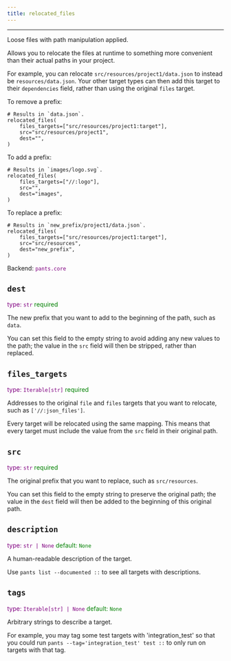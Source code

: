```yaml
---
title: relocated_files
---
```


---

Loose files with path manipulation applied.

Allows you to relocate the files at runtime to something more convenient than their actual paths in your project.

For example, you can relocate `src/resources/project1/data.json` to instead be `resources/data.json`. Your other target types can then add this target to their `dependencies` field, rather than using the original `files` target.

To remove a prefix:

    # Results in `data.json`.
    relocated_files(
        files_targets=["src/resources/project1:target"],
        src="src/resources/project1",
        dest="",
    )

To add a prefix:

    # Results in `images/logo.svg`.
    relocated_files(
        files_targets=["//:logo"],
        src="",
        dest="images",
    )

To replace a prefix:

    # Results in `new_prefix/project1/data.json`.
    relocated_files(
        files_targets=["src/resources/project1:target"],
        src="src/resources",
        dest="new_prefix",
    )

Backend: <span style="color: purple"><code>pants.core</code></span>

## <code>dest</code>

<span style="color: purple">
  type: <code>str</code>
</span>
<span style="color: green">required</span>

The new prefix that you want to add to the beginning of the path, such as `data`.

You can set this field to the empty string to avoid adding any new values to the path; the value in the `src` field will then be stripped, rather than replaced.

## <code>files_targets</code>

<span style="color: purple">
  type: <code>Iterable[str]</code>
</span>
<span style="color: green">required</span>

Addresses to the original `file` and `files` targets that you want to relocate, such as `['//:json_files']`.

Every target will be relocated using the same mapping. This means that every target must include the value from the `src` field in their original path.

## <code>src</code>

<span style="color: purple">
  type: <code>str</code>
</span>
<span style="color: green">required</span>

The original prefix that you want to replace, such as `src/resources`.

You can set this field to the empty string to preserve the original path; the value in the `dest` field will then be added to the beginning of this original path.

## <code>description</code>

<span style="color: purple">
  type: <code>str | None</code>
</span>
<span style="color: green">
  default: <code>None</code>
</span>

A human-readable description of the target.

Use `pants list --documented ::` to see all targets with descriptions.

## <code>tags</code>

<span style="color: purple">
  type: <code>Iterable[str] | None</code>
</span>
<span style="color: green">
  default: <code>None</code>
</span>

Arbitrary strings to describe a target.

For example, you may tag some test targets with 'integration_test' so that you could run `pants --tag='integration_test' test ::` to only run on targets with that tag.
